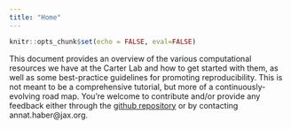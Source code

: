 ```yaml
---
title: "Home"
---
```


```r
knitr::opts_chunk$set(echo = FALSE, eval=FALSE)
```

This document provides an overview of the various computational resources we have at the Carter Lab and how to get started with them, as well as some best-practice guidelines for promoting reproducibility. This is not meant to be a comprehensive tutorial, but more of a continuously-evolving road map. You're welcome to contribute and/or provide any feedback either through the [github repository](https://github.com/TheJacksonLaboratory/ResourcesGuide) or by contacting annat.haber@jax.org. 